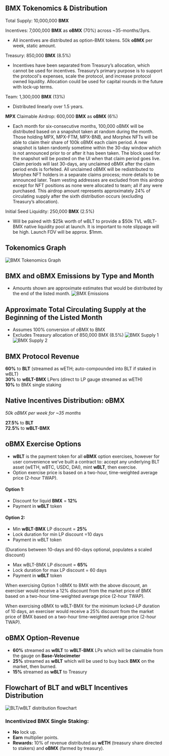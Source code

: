 ## BMX Tokenomics & Distribution

Total Supply: 10,000,000 **BMX**

Incentives: 7,000,000 **BMX** as **oBMX** (70%) across ~35-months/3yrs.
- All incentives are distributed as option-BMX tokens. 50k **oBMX** per week, static amount.

Treasury: 850,000 **BMX** (8.5%)
- Incentives have been separated from Treasury’s allocation, which cannot be used for  incentives. Treasury’s primary purpose is to support the protocol's expenses, scale the protocol, and increase protocol owned liquidity. Allocation could be used for capital rounds in the future with lock-up terms. 

Team: 1,300,000 **BMX** (13%)
- Distributed linearly over 1.5 years. 

**MPX** Claimable Airdrop: 600,000 **BMX** as **oBMX** (6%)
- Each month for six-consecutive months, 100,000 oBMX will be distributed based on a snapshot taken at random during the month. Those holding MPX, MPX-FTM, MPX-BNB, and Morphex NFTs will be able to claim their share of 100k oBMX each claim period. A new snapshot is taken randomly sometime within the 30-day window which is not announced prior to or after it has been taken. The block used for the snapshot will be posted on the UI when that claim period goes live. Claim periods will last 30-days, any unclaimed oBMX after the claim period ends is forfeited. All unclaimed oBMX will be redistributed to Morphex NFT holders in a separate claims process; more details to be announced later. Team vesting addresses are excluded from this airdrop except for NFT positions as none were allocated to team; all if any were purchased. This airdrop amount represents approximately 24% of circulating supply after the sixth distribution occurs (excluding Treasury’s allocation). 

Initial Seed Liquidity: 250,000 **BMX** (2.5%) 
- Will be paired with $25k worth of wBLT to provide a $50k TVL wBLT-BMX native liquidity pool at launch. It is important to note slippage will be high. Launch FDV will be approx. $1mm.

## Tokenomics Graph
![BMX Tokenomics Graph](https://github.com/jorphex/morphex-docs/blob/main/public/images/bmx%20graph.png?raw=true)

## BMX and oBMX Emissions by Type and Month
* Amounts shown are approximate estimates that would be distributed by the end of the listed month.
![BMX Emissions](https://github.com/jorphex/morphex-docs/blob/main/public/images/bmx%20emissions.png?raw=true)

## Approximate Total Circulating Supply at the Beginning of the Listed Month
* Assumes 100% conversion of oBMX to BMX
* Excludes Treasury allocation of 850,000 BMX (8.5%)
![BMX Supply 1](https://github.com/jorphex/morphex-docs/blob/main/public/images/bmx%20supply%201.png?raw=true)
![BMX Supply 2](https://github.com/jorphex/morphex-docs/blob/main/public/images/bmx%20supply%202.png?raw=true)

## BMX Protocol Revenue

**60%** to **BLT** (streamed as wETH; auto-compounded into BLT if staked in wBLT)  
**30%** to **wBLT-BMX** LPers (direct to LP gauge streamed as wETH)  
**10%** to BMX single staking

## Native Incentives Distribution: oBMX
*50k oBMX per week for ~35 months*

**27.5%** to **BLT**  
**72.5%** to **wBLT-BMX**  

## **oBMX** Exercise Options
* **wBLT** is the payment token for all **oBMX** option exercises, however for user convenience we’ve built a contract to: accept any underlying BLT asset (wETH, wBTC, USDC, DAI), mint **wBLT**, then exercise.
* Option exercise price is based on a two-hour, time-weighted average price (2-hour TWAP). 

#### Option 1:
- Discount for liquid **BMX** = **12%**
- Payment in **wBLT** token

#### Option 2:
- Min **wBLT-BMX** LP discount = **25%**
- Lock duration for min LP discount =10 days 
- Payment in wBLT token 

 (Durations between 10-days and 60-days optional, populates a scaled discount)

- Max wBLT-BMX LP discount = **65%**
- Lock duration for max LP discount = 60 days
- Payment in **wBLT** token

When exercising Option 1 oBMX to BMX with the above discount, an exerciser would receive a 12% discount from the market price of BMX based on a two-hour time-weighted average price (2-hour TWAP).

When exercising oBMX to wBLT-BMX for the minimum locked-LP duration of 10 days, an exerciser would receive a 25% discount from the market price of BMX based on a two-hour time-weighted average price (2-hour TWAP).
## oBMX Option-Revenue

- **60%** streamed as **wBLT** to **wBLT-BMX** LPs which will be claimable from the gauge on **Base-Velocimeter**  
- **25%** streamed as **wBLT** which will be used to buy back **BMX** on the market, then burned.  
- **15%** streamed as **wBLT** to Treasury

## Flowchart of BLT and wBLT Incentives Distribution
![BLT/wBLT distribution flowchart](https://github.com/morphex-labs/morphex-docs/blob/main/public/images/Flowchart.png?raw=true)

### Incentivized BMX Single Staking:

- **No** lock up.
- **Earn** multiplier points.
- **Rewards:** 10% of revenue distributed as **wETH** (treasury share directed to stakers) and **oBMX** (farmed by treasury).
